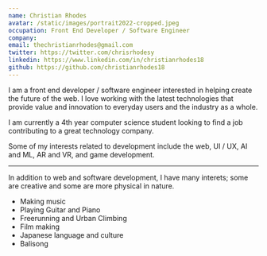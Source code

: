 ```yaml
---
name: Christian Rhodes
avatar: /static/images/portrait2022-cropped.jpeg
occupation: Front End Developer / Software Engineer
company: 
email: thechristianrhodes@gmail.com
twitter: https://twitter.com/chrisrhodesy
linkedin: https://www.linkedin.com/in/christianrhodes18
github: https://github.com/christianrhodes18
---
```


I am a front end developer / software engineer interested in helping create the future of the web. I love working with the latest technologies that provide value and innovation to everyday users and the industry as a whole. 

I am currently a 4th year computer science student looking to find a job contributing to a great technology company. 

Some of my interests related to development include the web, UI / UX, AI and ML, AR and VR, and game development. 

---

In addition to web and software development, I have many interets; some are creative and some are more physical in nature. 
- Making music
- Playing Guitar and Piano
- Freerunning and Urban Climbing
- Film making
- Japanese language and culture
- Balisong

